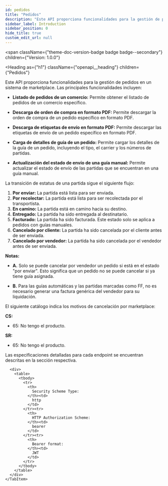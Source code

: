 ```yaml
---
id: pedidos
title: "Pedidos"
description: "Este API proporciona funcionalidades para la gestión de pedidos en un sistema de marketplace."
sidebar_label: Introduction
sidebar_position: 0
hide_title: true
custom_edit_url: null
---
```



<span
  className={"theme-doc-version-badge badge badge--secondary"}
  children={"Version: 1.0.0"}
>
</span>

<Heading
  as={"h1"}
  className={"openapi__heading"}
  children={"Pedidos"}
>
</Heading>



Este API proporciona funcionalidades para la gestión de pedidos en un sistema de marketplace. 
Las principales funcionalidades incluyen:

- **Listado de pedidos de un comercio:** Permite obtener el listado de pedidos de un comercio específico.

- **Descarga de orden de compra en formato PDF:** Permite descargar la orden de compra de un pedido específico en formato PDF.

- **Descarga de etiquetas de envío en formato PDF:** Permite descargar las etiquetas de envío de un pedido específico en formato PDF.

- **Carga de detalles de guía de un pedido:** Permite cargar los detalles de la guía de un pedido, incluyendo el tipo, el carrier y los números de partidas.

- **Actualización del estado de envío de una guía manual:** Permite actualizar el estado de envío de las partidas que se encuentran en una guía manual.

La transición de estatus de una partida sigue el siguiente flujo:

1. **Por enviar:** La partida está lista para ser enviada.
2. **Por recolectar:** La partida está lista para ser recolectada por el transportista.
3. **En camino:** La partida está en camino hacia su destino.
4. **Entregado:** La partida ha sido entregada al destinatario.
5. **Facturado:** La partida ha sido facturada. Este estado solo se aplica a pedidos con guías manuales.
6. **Cancelado por cliente:** La partida ha sido cancelada por el cliente antes de ser enviada.
7. **Cancelado por vendedor:** La partida ha sido cancelada por el vendedor antes de ser enviada.

**Notas:** 
- **A.** Solo se puede cancelar por vendedor un pedido si está en el estado "por enviar". Esto significa que un pedido no se puede cancelar si ya tiene guía asignada.

- **B.** Para las guías automáticas y las partidas marcadas como FF, no es necesario generar una factura genérica del vendedor para su liquidación.

El siguiente catálogo indica los motivos de cancelación por marketplace:

**CS:**
  - 65: No tengo el producto.

**SR:**
  - 65: No tengo el producto.

Las especificaciones detalladas para cada endpoint se encuentran descritas en la sección respectiva.


<div
  style={{"marginBottom":"2rem"}}
>
  <Heading
    id={"authentication"}
    as={"h2"}
    className={"openapi-tabs__heading"}
    children={"Authentication"}
  >
  </Heading><SchemaTabs
    className={"openapi-tabs__security-schemes"}
  >
    <TabItem
      label={"HTTP: Bearer Auth"}
      value={"bearerAuth"}
    >
      
      
      
      
      <div>
        <table>
          <tbody>
            <tr>
              <th>
                Security Scheme Type:
              </th><td>
                http
              </td>
            </tr><tr>
              <th>
                HTTP Authorization Scheme:
              </th><td>
                bearer
              </td>
            </tr><tr>
              <th>
                Bearer format:
              </th><td>
                JWT
              </td>
            </tr>
          </tbody>
        </table>
      </div>
    </TabItem>
  </SchemaTabs>
</div>
      